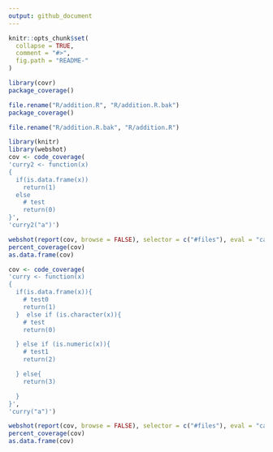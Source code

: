 ```yaml
---
output: github_document
---
```


<!-- README.md is generated from README.Rmd. Please edit that file -->

```r
knitr::opts_chunk$set(
  collapse = TRUE,
  comment = "#>",
  fig.path = "README-"
)
```

```r
library(covr)
package_coverage()

file.rename("R/addition.R", "R/addition.R.bak")
package_coverage()

file.rename("R/addition.R.bak", "R/addition.R")
```

```r
library(knitr)
library(webshot)
cov <- code_coverage(
'curry2 <- function(x)
{
  if(is.data.frame(x))
    return(1)
  else
    # test
    return(0)
}',
'curry2("a")')

webshot(report(cov, browse = FALSE), selector = c("#files"), eval = "casper.then(function() { this.click('td a')});")
percent_coverage(cov)
as.data.frame(cov)
```

```r
cov <- code_coverage(
'curry <- function(x)
{
  if(is.data.frame(x)){
    # test0
    return(1)
  }  else if (is.character(x)){
    # test
    return(0)

  } else if (is.numeric(x)){
    # test1
    return(2)

  } else{
    return(3)

  }
}',
'curry("a")')

webshot(report(cov, browse = FALSE), selector = c("#files"), eval = "casper.then(function() { this.click('td a')});")
percent_coverage(cov)
as.data.frame(cov)
```
